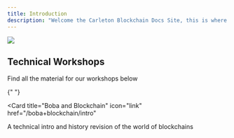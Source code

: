 ```yaml
---
title: Introduction
description: "Welcome the Carleton Blockchain Docs Site, this is where all the material we will cover in our workshops will be hosted"
---
```


<img src="/images/cubanner.svg" />

## Technical Workshops

Find all the material for our workshops below

{" "}

<Card
  title="Boba and Blockchain"
  icon="link"
  href="/boba+blockchain/intro"
>
  A technical intro and history revision of the world of blockchains
</Card>
